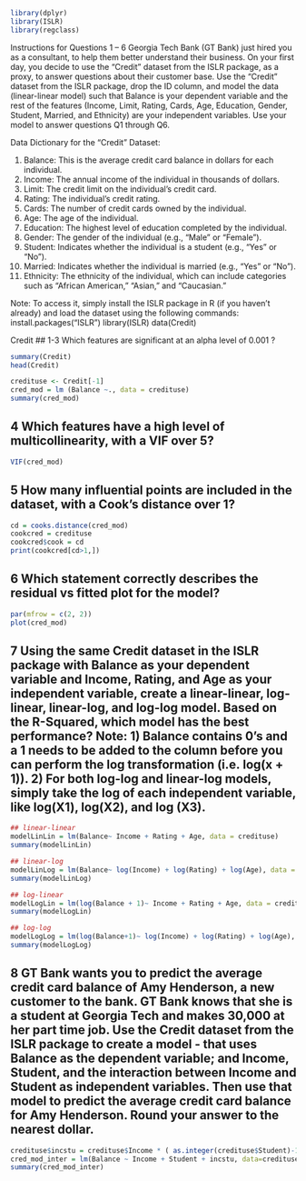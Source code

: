 
```r
library(dplyr)
library(ISLR)
library(regclass)
```

Instructions for Questions 1 – 6
Georgia Tech Bank (GT Bank) just hired you as a consultant, to help them better understand their business. On your first day, you decide to use the “Credit” dataset from the ISLR package, as a proxy, to answer questions about their customer base. Use the “Credit” dataset from the ISLR package, drop the ID column, and model the data (linear-linear model) such that Balance is your dependent variable and the rest of the features (Income, Limit, Rating, Cards, Age, Education, Gender, Student, Married, and Ethnicity) are your independent variables. Use your model to answer questions Q1 through Q6.

 

Data Dictionary for the “Credit” Dataset:


1. Balance: This is the average credit card balance in dollars for each individual.
2. Income: The annual income of the individual in thousands of dollars.
3. Limit: The credit limit on the individual’s credit card.
4. Rating: The individual’s credit rating.
5. Cards: The number of credit cards owned by the individual.
6. Age: The age of the individual.
7. Education: The highest level of education completed by the individual.
8. Gender: The gender of the individual (e.g., “Male” or “Female”).
9. Student: Indicates whether the individual is a student (e.g., “Yes” or “No”).
10. Married: Indicates whether the individual is married (e.g., “Yes” or “No”).
11. Ethnicity: The ethnicity of the individual, which can include categories such as “African American,” “Asian,” and “Caucasian.”

Note: To access it, simply install the ISLR package in R (if you haven't already) and load the dataset using the following commands: install.packages("ISLR")
library(ISLR)
data(Credit)

Credit
## 1-3 Which features are significant at an alpha level of 0.001 ?

```r
summary(Credit)
head(Credit)

credituse <- Credit[-1]
cred_mod = lm (Balance ~., data = credituse)
summary(cred_mod)

```
## 4 Which features have a high level of multicollinearity, with a VIF over 5?


```r
VIF(cred_mod)
```
## 5 How many influential points are included in the dataset, with a Cook’s distance over 1?

```r
cd = cooks.distance(cred_mod)
cookcred = credituse
cookcred$cook = cd
print(cookcred[cd>1,])
```

## 6 Which statement correctly describes the residual vs fitted plot for the model?

```r
par(mfrow = c(2, 2))
plot(cred_mod)
```

## 7 Using the same Credit dataset in the ISLR package with Balance as your dependent variable and Income, Rating, and Age as your independent variable, create a linear-linear, log-linear, linear-log, and log-log model. Based on the R-Squared, which model has the best performance? Note: 1) Balance contains 0’s and a 1 needs to be added to the column before you can perform the log transformation (i.e. log(x + 1)). 2)  For both log-log and linear-log models, simply take the log of each independent variable, like log(X1), log(X2), and log (X3).


```r
## linear-linear
modelLinLin = lm(Balance~ Income + Rating + Age, data = credituse)
summary(modelLinLin)

## linear-log
modelLinLog = lm(Balance~ log(Income) + log(Rating) + log(Age), data = credituse)
summary(modelLinLog)

## log-linear
modelLogLin = lm(log(Balance + 1)~ Income + Rating + Age, data = credituse)
summary(modelLogLin)

## log-log
modelLogLog = lm(log(Balance+1)~ log(Income) + log(Rating) + log(Age), data = credituse)
summary(modelLogLog)
```

## 8 GT Bank wants you to predict the average credit card balance of Amy Henderson, a new customer to the bank. GT Bank knows that she is a student at Georgia Tech and makes 30,000 at her part time job. Use the Credit dataset from the ISLR package to create a model - that uses Balance as the dependent variable; and Income, Student, and the interaction between Income and Student as independent variables. Then use that model to predict the average credit card balance for Amy Henderson. Round your answer to the nearest dollar.

```r
credituse$incstu = credituse$Income * ( as.integer(credituse$Student)-1)
cred_mod_inter = lm(Balance ~ Income + Student + incstu, data=credituse)
summary(cred_mod_inter)
```


